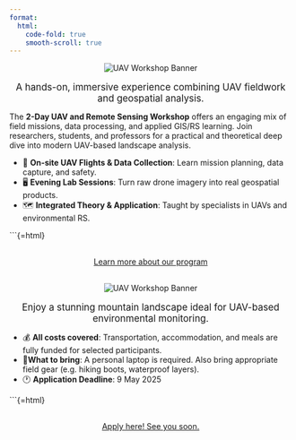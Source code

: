 ---
format:
  html:
    code-fold: true
    smooth-scroll: true
---


<div style="text-align: center;">
  <img src="img/uavbanner.png" alt="UAV Workshop Banner" style="max-width: 100%; height: auto; object-fit: contain;" />
  <p style="margin-top: 1rem;">
    <a href="#" style="text-decoration: none; font-size: 1.2em;">
      A hands-on, immersive experience combining UAV fieldwork and geospatial analysis.
    </a>
  </p>
</div>

The **2-Day UAV and Remote Sensing Workshop** offers an engaging mix of field missions, data processing, and applied GIS/RS learning. Join researchers, students, and professors for a practical and theoretical deep dive into modern UAV-based landscape analysis.

- 🚁 **On-site UAV Flights & Data Collection**: Learn mission planning, data capture, and safety.
- 🖥️ **Evening Lab Sessions**: Turn raw drone imagery into real geospatial products.
- 🗺️ **Integrated Theory & Application**: Taught by specialists in UAVs and environmental RS.

```{=html}
<div style="margin: 30px; text-align: center;">
<a class="btn btn-primary" href="https://forms.office.com/e/rf88TNBL4x?origin=lprLink" role="button" target="_blank" style="padding: 15px 30px;">Learn more about our program</a>
</div>

<div style="text-align: center;">
  <img src="img/uavbanner2.png" alt="UAV Workshop Banner" style="max-width: 100%; height: auto; object-fit: contain;" />
  <p style="margin-top: 1rem;">
    <a href="#" style="text-decoration: none; font-size: 1.2em;">
      Enjoy a stunning mountain landscape ideal for UAV-based environmental monitoring.
    </a>
  </p>
</div>

- 💰 **All costs covered**: Transportation, accommodation, and meals are fully funded for selected participants.  
- 🎒**What to bring**: A personal laptop is required. Also bring appropriate field gear (e.g. hiking boots, waterproof layers).
- 🕐 **Application Deadline**: 9 May 2025  

```{=html}
<div style="margin: 30px; text-align: center;">
<a class="btn btn-primary" href="https://forms.office.com/e/rf88TNBL4x?origin=lprLink" role="button" target="_blank" style="padding: 15px 30px;">Apply here! See you soon.</a>
</div>